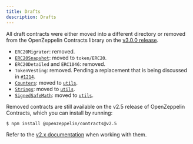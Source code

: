 ```yaml
---
title: Drafts
description: Drafts
---
```


All draft contracts were either moved into a different directory or removed from the OpenZeppelin Contracts library on the [v3.0.0 release](https://forum.openzeppelin.com/t/openzeppelin-contracts-v3-0-beta-release/2256).

* `ERC20Migrator`: removed.
* [`ERC20Snapshot`](contracts/v3.x/api/token/ERC20.mdx#ERC20Snapshot): moved to `token/ERC20`.
* `ERC20Detailed` and `ERC1046`: removed.
* `TokenVesting`: removed. Pending a replacement that is being discussed in [`#1214`](https://github.com/OpenZeppelin/openzeppelin-contracts/issues/1214).
* [`Counters`](contracts/v3.x/api/utils.mdx#Counters): moved to [`utils`](contracts/v3.x/api/utils.mdx).
* [`Strings`](contracts/v3.x/api/utils.mdx#Strings): moved to [`utils`](contracts/v3.x/api/utils.mdx).
* [`SignedSafeMath`](contracts/v3.x/api/utils.mdx#SignedSafeMath): moved to [`utils`](contracts/v3.x/api/utils.mdx).

Removed contracts are still available on the v2.5 release of OpenZeppelin Contracts, which you can install by running:

```console
$ npm install @openzeppelin/contracts@v2.5
```

Refer to the [v2.x documentation](2.x@contracts:api:drafts.mdx) when working with them.
